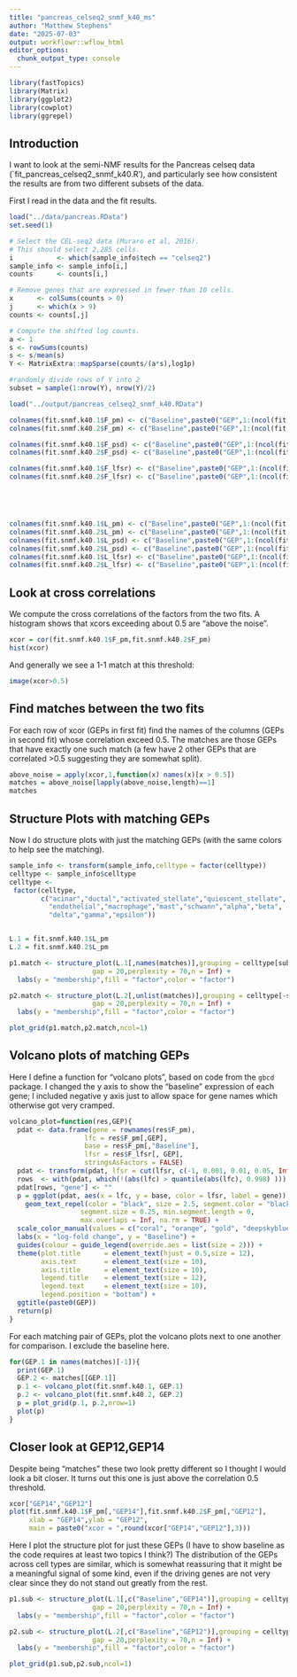 ```yaml
---
title: "pancreas_celseq2_snmf_k40_ms"
author: "Matthew Stephens"
date: "2025-07-03"
output: workflowr::wflow_html
editor_options:
  chunk_output_type: console
---
```


```r
library(fastTopics)
library(Matrix)
library(ggplot2)
library(cowplot)
library(ggrepel)
```

## Introduction

I want to look at the semi-NMF results for the Pancreas celseq data (`fit_pancreas_celseq2_snmf_k40.R'), and particularly see how consistent the results are from two different subsets of the data.

First I read in the data and the fit results.

```r
load("../data/pancreas.RData")
set.seed(1)

# Select the CEL-seq2 data (Muraro et al, 2016).
# This should select 2,285 cells.
i           <- which(sample_info$tech == "celseq2")
sample_info <- sample_info[i,]
counts      <- counts[i,]

# Remove genes that are expressed in fewer than 10 cells.
x      <- colSums(counts > 0)
j      <- which(x > 9)
counts <- counts[,j]

# Compute the shifted log counts.
a <- 1
s <- rowSums(counts)
s <- s/mean(s)
Y <- MatrixExtra::mapSparse(counts/(a*s),log1p)

#randomly divide rows of Y into 2
subset = sample(1:nrow(Y), nrow(Y)/2)

load("../output/pancreas_celseq2_snmf_k40.RData")

colnames(fit.snmf.k40.1$F_pm) <- c("Baseline",paste0("GEP",1:(ncol(fit.snmf.k40.1$F_pm)-1)))
colnames(fit.snmf.k40.2$F_pm) <- c("Baseline",paste0("GEP",1:(ncol(fit.snmf.k40.1$F_pm)-1)))

colnames(fit.snmf.k40.1$F_psd) <- c("Baseline",paste0("GEP",1:(ncol(fit.snmf.k40.1$F_pm)-1)))
colnames(fit.snmf.k40.2$F_psd) <- c("Baseline",paste0("GEP",1:(ncol(fit.snmf.k40.1$F_pm)-1)))

colnames(fit.snmf.k40.1$F_lfsr) <- c("Baseline",paste0("GEP",1:(ncol(fit.snmf.k40.1$F_pm)-1)))
colnames(fit.snmf.k40.2$F_lfsr) <- c("Baseline",paste0("GEP",1:(ncol(fit.snmf.k40.1$F_pm)-1)))





colnames(fit.snmf.k40.1$L_pm) <- c("Baseline",paste0("GEP",1:(ncol(fit.snmf.k40.1$F_pm)-1)))
colnames(fit.snmf.k40.2$L_pm) <- c("Baseline",paste0("GEP",1:(ncol(fit.snmf.k40.1$F_pm)-1)))
colnames(fit.snmf.k40.1$L_psd) <- c("Baseline",paste0("GEP",1:(ncol(fit.snmf.k40.1$F_pm)-1)))
colnames(fit.snmf.k40.2$L_psd) <- c("Baseline",paste0("GEP",1:(ncol(fit.snmf.k40.1$F_pm)-1)))
colnames(fit.snmf.k40.1$L_lfsr) <- c("Baseline",paste0("GEP",1:(ncol(fit.snmf.k40.1$F_pm)-1)))
colnames(fit.snmf.k40.2$L_lfsr) <- c("Baseline",paste0("GEP",1:(ncol(fit.snmf.k40.1$F_pm)-1)))


```

## Look at cross correlations

We compute the cross correlations of the factors from the two fits. 
A histogram shows that xcors exceeding about 0.5 are 
"above the noise". 
```r
xcor = cor(fit.snmf.k40.1$F_pm,fit.snmf.k40.2$F_pm)
hist(xcor)
```

And generally we see a 1-1 match at this threshold:
```r
image(xcor>0.5)
```



## Find matches between the two fits

For each row of xcor (GEPs in first fit) find the names of the columns (GEPs in second fit) whose correlation exceed 0.5.
The matches are those GEPs that have exactly one such match (a few have 2 other GEPs that are correlated >0.5 suggesting they are somewhat split).
```r
above_noise = apply(xcor,1,function(x) names(x)[x > 0.5])
matches = above_noise[lapply(above_noise,length)==1]
matches
```
  
  
## Structure Plots with matching GEPs
  
Now I do structure plots with just the matching GEPs (with the same colors to help see the matching).

```r
sample_info <- transform(sample_info,celltype = factor(celltype))
celltype <- sample_info$celltype
celltype <-
 factor(celltype,
        c("acinar","ductal","activated_stellate","quiescent_stellate",
          "endothelial","macrophage","mast","schwann","alpha","beta",
          "delta","gamma","epsilon"))


L.1 = fit.snmf.k40.1$L_pm
L.2 = fit.snmf.k40.2$L_pm

p1.match <- structure_plot(L.1[,names(matches)],grouping = celltype[subset],
                     gap = 20,perplexity = 70,n = Inf) +
  labs(y = "membership",fill = "factor",color = "factor")

p2.match <- structure_plot(L.2[,unlist(matches)],grouping = celltype[-subset],
                     gap = 20,perplexity = 70,n = Inf) +
  labs(y = "membership",fill = "factor",color = "factor")

plot_grid(p1.match,p2.match,ncol=1)
```

  
## Volcano plots of matching GEPs  

Here I define a function for "volcano plots", based on code from the `gbcd` package. I changed the y axis to show the "baseline" expression of each gene; I included negative y axis just to allow space for gene names which otherwise got very cramped.

```r
volcano_plot=function(res,GEP){
  pdat <- data.frame(gene = rownames(res$F_pm), 
                   lfc = res$F_pm[,GEP], 
                   base = res$F_pm[,"Baseline"], 
                   lfsr = res$F_lfsr[, GEP],
                   stringsAsFactors = FALSE)
  pdat <- transform(pdat, lfsr = cut(lfsr, c(-1, 0.001, 0.01, 0.05, Inf)))
  rows  <- with(pdat, which(!(abs(lfc) > quantile(abs(lfc), 0.998) )))
  pdat[rows, "gene"] <- ""
  p = ggplot(pdat, aes(x = lfc, y = base, color = lfsr, label = gene)) + ylim(-2,max(pdat$base)) + geom_point() + 
    geom_text_repel(color = "black", size = 2.5, segment.color = "black",
                  segment.size = 0.25, min.segment.length = 0,
                  max.overlaps = Inf, na.rm = TRUE) +
  scale_color_manual(values = c("coral", "orange", "gold", "deepskyblue")) +
  labs(x = "log-fold change", y = "Baseline") + 
  guides(colour = guide_legend(override.aes = list(size = 2))) + 
  theme(plot.title      = element_text(hjust = 0.5,size = 12),
        axis.text       = element_text(size = 10),
        axis.title      = element_text(size = 10),
        legend.title    = element_text(size = 12),
        legend.text     = element_text(size = 10),
        legend.position = "bottom") +
  ggtitle(paste0(GEP))
  return(p)
}
```

For each matching pair of GEPs, plot the volcano plots
next to one another for comparison. I exclude the baseline here.
```r
for(GEP.1 in names(matches)[-1]){
  print(GEP.1)
  GEP.2 <- matches[[GEP.1]]
  p.1 <- volcano_plot(fit.snmf.k40.1, GEP.1)
  p.2 <- volcano_plot(fit.snmf.k40.2, GEP.2)
  p = plot_grid(p.1, p.2,nrow=1)
  plot(p)
}
```

## Closer look at GEP12,GEP14

Despite being "matches" these two look pretty different so I thought I would look a bit closer. It turns out this one is just above the correlation 0.5 threshold.

```r
xcor["GEP14","GEP12"]
plot(fit.snmf.k40.1$F_pm[,"GEP14"],fit.snmf.k40.2$F_pm[,"GEP12"],
     xlab = "GEP14",ylab = "GEP12",
     main = paste0("xcor = ",round(xcor["GEP14","GEP12"],3)))
```

Here I plot the structure plot for just these GEPs (I have to show baseline as the code requires at least two topics I think?)
The distribution of the GEPs across cell types are similar, which is somewhat reassuring that it might be a meaningful signal of some kind, even if the driving genes are not very clear since they do not stand out greatly from the rest.
```r
p1.sub <- structure_plot(L.1[,c("Baseline","GEP14")],grouping = celltype[subset],
                     gap = 20,perplexity = 70,n = Inf) +
  labs(y = "membership",fill = "factor",color = "factor")

p2.sub <- structure_plot(L.2[,c("Baseline","GEP12")],grouping = celltype[-subset],
                     gap = 20,perplexity = 70,n = Inf) +
  labs(y = "membership",fill = "factor",color = "factor")

plot_grid(p1.sub,p2.sub,ncol=1)
```



